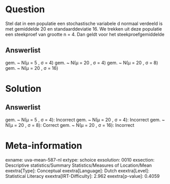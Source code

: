 Question
========

Stel dat in een populatie een stochastische variabele d normaal verdeeld
is met gemiddelde 20 en standaarddeviatie 16. We trekken uit deze
populatie een steekproef van grootte n = 4. Dan geldt voor het
steekproefgemiddelde

Answerlist
----------

gem. ~ N(μ =  5 , σ =  4)
gem. ~ N(μ = 20 , σ =  4)
gem. ~ N(μ = 20 , σ =  8)
gem. ~ N(μ = 20 , σ = 16)

Solution
========

Answerlist
----------

gem. ~ N(μ =  5 , σ =  4): Incorrect
gem. ~ N(μ = 20 , σ =  4): Incorrect
gem. ~ N(μ = 20 , σ =  8): Correct
gem. ~ N(μ = 20 , σ = 16): Incorrect

Meta-information
================
exname: uva-mean-587-nl
extype: schoice
exsolution: 0010
exsection: Descriptive statistics/Summary Statistics/Measures of Location/Mean
exextra[Type]: Conceptual
exextra[Language]: Dutch
exextra[Level]: Statistical Literacy
exextra[IRT-Difficulty]: 2.962
exextra[p-value]: 0.4059
